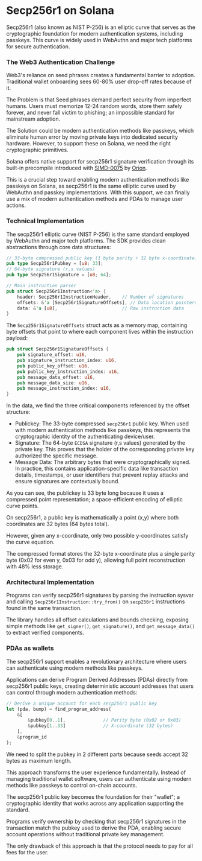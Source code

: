
# Secp256r1 on Solana

<ArticleSection name="What is Secp256r1" id="what-is-secp256r1" level="h2" />

Secp256r1 (also known as NIST P-256) is an elliptic curve that serves as the cryptographic foundation for modern authentication systems, including passkeys. This curve is widely used in WebAuthn and major tech platforms for secure authentication.

### The Web3 Authentication Challenge

Web3's reliance on seed phrases creates a fundamental barrier to adoption. Traditional wallet onboarding sees 60-80% user drop-off rates because of it.

The Problem is that Seed phrases demand perfect security from imperfect humans. Users must memorize 12-24 random words, store them safely forever, and never fall victim to phishing; an impossible standard for mainstream adoption.

The Solution could be modern authentication methods like passkeys, which eliminate human error by moving private keys into dedicated security hardware. However, to support these on Solana, we need the right cryptographic primitives.

<ArticleSection name="Secp256r1 on Solana" id="secp256r1-on-solana" level="h2" />

Solana offers native support for secp256r1 signature verification through its built-in precompile introduced with [SIMD-0075](https://github.com/solana-foundation/solana-improvement-documents/pull/75) by [Orion](https://x.com/BasedOrion_). 

This is a crucial step toward enabling modern authentication methods like passkeys on Solana, as secp256r1 is the same elliptic curve used by WebAuthn and passkey implementations. With this support, we can finally use a mix of modern authentication methods and PDAs to manage user actions.

### Technical Implementation 

The secp256r1 elliptic curve (NIST P-256) is the same standard employed by WebAuthn and major tech platforms. The SDK provides clean abstractions through core data structures:

```rust
// 33-byte compressed public key (1 byte parity + 32 byte x-coordinate)
pub type Secp256r1Pubkey = [u8; 33];
// 64-byte signature (r,s values)
pub type Secp256r1Signature = [u8; 64];

// Main instruction parser
pub struct Secp256r1Instruction<'a> {
    header: Secp256r1InstructionHeader,    // Number of signatures
    offsets: &'a [Secp256r1SignatureOffsets], // Data location pointers
    data: &'a [u8],                        // Raw instruction data
}
```

The `Secp256r1SignatureOffsets` struct acts as a memory map, containing byte offsets that point to where each component lives within the instruction payload:

```rust
pub struct Secp256r1SignatureOffsets {
    pub signature_offset: u16,
    pub signature_instruction_index: u16,
    pub public_key_offset: u16,
    pub public_key_instruction_index: u16,
    pub message_data_offset: u16,
    pub message_data_size: u16,
    pub message_instruction_index: u16,
}
```

In the data, we find the three critical components referenced by the offset structure:
- Publickey: The 33-byte compressed `secp256r1` public key. When used with modern authentication methods like passkeys, this represents the cryptographic identity of the authenticating device/user.
- Signature: The 64-byte `ECDSA` signature (r,s values) generated by the private key. This proves that the holder of the corresponding private key authorized the specific message.
- Message Data: The arbitrary bytes that were cryptographically signed. In practice, this contains application-specific data like transaction details, timestamps, or user identifiers that prevent replay attacks and ensure signatures are contextually bound.

As you can see, the publickey is 33 byte long because it uses a compressed point representation; a space-efficient encoding of elliptic curve points. 

On secp256r1, a public key is mathematically a point (x,y) where both coordinates are 32 bytes (64 bytes total). 

However, given any x-coordinate, only two possible y-coordinates satisfy the curve equation. 

The compressed format stores the 32-byte x-coordinate plus a single parity byte (0x02 for even y, 0x03 for odd y), allowing full point reconstruction with 48% less storage.

### Architectural Implementation 

Programs can verify secp256r1 signatures by parsing the instruction sysvar and calling `Secp256r1Instruction::try_from()` on `secp256r1` instructions found in the same transaction. 

The library handles all offset calculations and bounds checking, exposing simple methods like `get_signer()`, `get_signature()`, and `get_message_data()` to extract verified components.

### PDAs as wallets

The secp256r1 support enables a revolutionary architecture where users can authenticate using modern methods like passkeys. 

Applications can derive Program Derived Addresses (PDAs) directly from secp256r1 public keys, creating deterministic account addresses that users can control through modern authentication methods:

```rust
// Derive a unique account for each secp256r1 public key
let (pda, bump) = find_program_address(
    &[
        &pubkey[0..1],              // Parity byte (0x02 or 0x03)
        &pubkey[1..33]              // X-coordinate (32 bytes)
    ], 
    &program_id
);
```

We need to split the pubkey in 2 different parts because seeds accept 32 bytes as maximum length.

This approach transforms the user experience fundamentally. Instead of managing traditional wallet software, users can authenticate using modern methods like passkeys to control on-chain accounts. 

The secp256r1 public key becomes the foundation for their "wallet"; a cryptographic identity that works across any application supporting the standard. 

Programs verify ownership by checking that secp256r1 signatures in the transaction match the pubkey used to derive the PDA, enabling secure account operations without traditional private key management.

The only drawback of this approach is that the protocol needs to pay for all fees for the user.